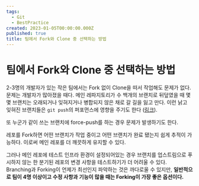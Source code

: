 ```yaml
---
tags:
  - Git
  - BestPractice
created: 2023-01-05T00:00:00.000Z
published: true
title: 팀에서 Fork와 Clone 중 선택하는 방법
---
```



# 팀에서 Fork와 Clone 중 선택하는 방법

<ArticleInfo />

2-3명의 개발자가 있는 작은 팀에서는 Fork 없이 Clone을 떠서 작업해도 문제가 없다. 문제는 개발자가 많아졌을 때다. 메인 레파지토리가 수 백개의 브랜치로 뒤덮였을 때 몇몇 브랜치는 오래되거나 잊혀지거나 병합되지 않은 채로 갈 길을 잃고 만다. 이런 낡고 잊혀진 브랜치들은 `git push`의 퍼포먼스에 영향을 주기도 한다 ([링크](https://stackoverflow.com/a/28850641/9903)).

또 누군가 같이 쓰는 브랜치에 force-push를 하는 경우 문제가 발생하기도 한다.

레포를 Fork하면 어떤 브랜치가 작업 중이고 어떤 브랜치가 완료 됐는지 쉽게 추적이 가능하다. 이로써 메인 레포를 더 깨끗하게 유지할 수 있다.

그러나 메인 레포에 테스트 인프라 환경이 설정되어있는 경우 브랜치를 업스트림으로 푸시하지 않는 한 분기된 레포의 변경 사항을 테스트하기가 더 어려울 수 있다. Branching과 Forking이 언제가 최선인지 파악하는 것은 까다로울 수 있지만, **일반적으로 팀이 4명 이상이고 수정 사항과 기능이 많을 때는 Forking이 가장 좋은 옵션이다.**
